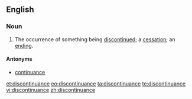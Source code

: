 ==English==
===Noun===
{{en-noun}}
# The occurrence of something being [[discontinue]]d; a [[cessation]]; an [[ending]].

====Antonyms====
* [[continuance]]

[[et:discontinuance]]
[[eo:discontinuance]]
[[ta:discontinuance]]
[[te:discontinuance]]
[[vi:discontinuance]]
[[zh:discontinuance]]